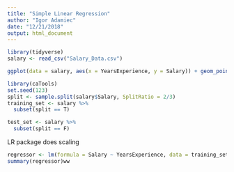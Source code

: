 ```yaml
---
title: "Simple Linear Regression"
author: "Igor Adamiec"
date: "12/21/2018"
output: html_document
---
```


```r
library(tidyverse)
salary <- read_csv("Salary_Data.csv")
```

```r
ggplot(data = salary, aes(x = YearsExperience, y = Salary)) + geom_point()
```

```r
library(caTools)
set.seed(123)
split <- sample.split(salary$Salary, SplitRatio = 2/3)
training_set <- salary %>% 
  subset(split == T)

test_set <- salary %>% 
  subset(split == F)
```

LR package does scaling

```r
regressor <- lm(formula = Salary ~ YearsExperience, data = training_set)
summary(regressor)ww
```

